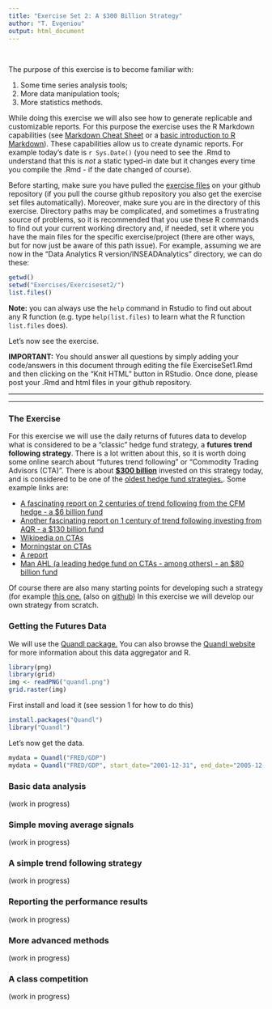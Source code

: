 ```yaml
---
title: "Exercise Set 2: A $300 Billion Strategy"
author: "T. Evgeniou"
output: html_document
---
```


<br>

The purpose of this exercise is to become familiar with:

1. Some time series analysis tools;
2. More data manipulation tools; 
4. More statistics methods.  

While doing this exercise we will also see how to generate replicable and customizable reports. For this purpose the exercise uses the R Markdown capabilities (see [Markdown Cheat Sheet](https://www.rstudio.com/wp-content/uploads/2015/02/rmarkdown-cheatsheet.pdf) or a [basic introduction to R Markdown](http://rmarkdown.rstudio.com/authoring_basics.html)).  These capabilities allow us to create dynamic reports. For example today's date is `r Sys.Date()` (you need to see the .Rmd to understand that this is *not* a static typed-in date but it changes every time you compile the .Rmd - if the date changed of course).

Before starting, make sure you have pulled the [exercise files](https://github.com/InseadDataAnalytics/INSEADAnalytics/tree/master/Exercises/Exerciseset1)  on your github repository (if you pull the course github repository you also get the exercise set files automatically). Moreover, make sure you are in the directory of this exercise. Directory paths may be complicated, and sometimes a frustrating source of problems, so it is recommended that you use these R commands to find out your current working directory and, if needed, set it where you have the main files for the specific exercise/project (there are other ways, but for now just be aware of this path issue). For example, assuming we are now in the "Data Analytics R version/INSEADAnalytics" directory, we can do these: 

```r
getwd()
setwd("Exercises/Exerciseset2/")
list.files()
```

**Note:** you can always use the `help` command in Rstudio to find out about any R function (e.g. type `help(list.files)` to learn what the R function `list.files` does).

Let's now see the exercise. 

**IMPORTANT:** You should answer all questions by simply adding your code/answers in this document through editing the file ExerciseSet1.Rmd and then clicking on the "Knit HTML" button in RStudio.  Once done, please post your .Rmd and html files in your github repository. 

<hr>
<hr>

### The Exercise

For this exercise we will use the daily returns of futures data to develop what is considered to be a "classic" hedge fund strategy, a **futures trend following strategy**. There is a lot written about this, so it is worth doing some online search about "futures trend following" or "Commodity Trading Advisors (CTA)". There is about **[$300 billion](http://www.barclayhedge.com/research/indices/cta/Money_Under_Management.html)** invested on this strategy today, and is considered to be one of the [oldest hedge fund strategies.](oldest ones). Some example links are:

* [A fascinating report on 2 centuries of trend following from the CFM hedge - a $6 billion fund](https://www.trendfollowing.com/whitepaper/Two_Centuries_Trend_Following.pdf)
* [Another fascinating report on 1 century of trend following investing from AQR - a $130 billion fund](https://www.aqr.com/library/aqr-publications/a-century-of-evidence-on-trend-following-investing)
* [Wikipedia on CTAs](https://en.wikipedia.org/wiki/Commodity_trading_advisor)
* [Morningstar on CTAs](http://www.morningstar.co.uk/uk/news/69379/commodity-trading-advisors-(cta)-explained.aspx)
* [A report](http://perspectives.pictet.com/wp-content/uploads/2011/01/Trading-Strategies-Final.pdf)
* [Man AHL (a leading hedge fund on CTAs - among others) - an $80 billion fund](https://www.ahl.com)

Of course there are also many starting points for developing such a strategy (for example [this one.](http://www.r-bloggers.com/system-from-trend-following-factors/) (also on [github](https://gist.github.com/timelyportfolio/2855303)) In this exercise we will develop our own strategy from scratch. 

### Getting the Futures Data

We will use the [Quandl package.](http://help.quandl.com/category/185-using-quandl-from-r) You can also browse the [Quandl website](https://www.quandl.com/browse) for more information about this data aggregator and R.

```r
library(png)
library(grid)
img <- readPNG("quandl.png")
grid.raster(img)
```

First install and load it (see session 1 for how to do this)

```r
install.packages("Quandl")
library("Quandl")
```

Let's now get the data. 

```r
mydata = Quandl("FRED/GDP")
mydata = Quandl("FRED/GDP", start_date="2001-12-31", end_date="2005-12-31")

```

### Basic data analysis

(work in progress)

### Simple moving average signals

(work in progress)

### A simple trend following strategy

(work in progress)

### Reporting the performance results

(work in progress)

### More advanced methods

(work in progress)

### A class competition

(work in progress)





